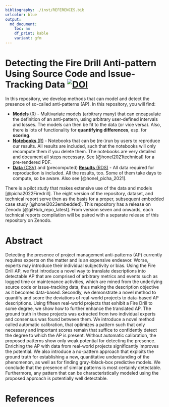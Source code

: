 ```yaml
---
bibliography: ./inst/REFERENCES.bib
urlcolor: blue
output:
  md_document:
    toc: no
    df_print: kable
    variant: gfm
---
```


# Detecting the Fire Drill Anti-pattern Using Source Code and Issue-Tracking Data [![DOI](https://zenodo.org/badge/DOI/10.5281/zenodo.6884866.svg)](https://doi.org/10.5281/zenodo.6884866)


In this repository, we develop methods that can model and detect the presence of so-called anti-patterns (AP). In this repository, you will find:

* [__Models__ (R)](./models) - Multivariate models (arbitrary many) that can encapsulate the definition of an anti-pattern, using arbitrary user-defined intervals and losses. The models can then be fit to the data (or vice versa). Also, there is lots of functionality for __quantifying differences__, esp. for __scoring__.
* [__Notebooks__ (R)](./notebooks) - Notebooks that can be (re-)run by users to reproduce our results. All results are included, such that the notebooks will only recompute them if you delete them. The notebooks are very detailed and document all steps necessary. See [@honel2021technical] for a pre-rendered PDF.
* [__Data__ (CSV)](./data) and (precomputed) [__Results__ (RDS)](./results) - All data required for reproduction is included. All the results, too. Some of them take days to compute, so be aware. Also see [@honel_picha_2021].


There is a pilot study that makes extensive use of the data and models [@picha2022Firedrill].
The eight version of the repository, dataset, and technical report serve then as the basis for a proper, subsequent embedded case study [@honel2023embedded].
This repository has a release on Zenodo [@gitHub_repo_latest]. From version seven and onwards, each technical reports compilation will be paired with a separate release of this repository on Zenodo.


# Abstract

Detecting the presence of project management anti-patterns (AP) currently requires experts on the matter and is an expensive endeavor. Worse, experts may introduce their individual subjectivity or bias. Using the Fire Drill AP, we first introduce a novel way to translate descriptions into detectable AP that are comprised of arbitrary metrics and events such as logged time or maintenance activities, which are mined from the underlying source code or issue-tracking data, thus making the description objective as it becomes data-based. Secondly, we demonstrate a novel method to quantify and score the deviations of real-world projects to data-based AP descriptions. Using fifteen real-world projects that exhibit a Fire Drill to some degree, we show how to further enhance the translated AP. The ground truth in these projects was extracted from two individual experts and consensus was found between them. We introduce a novel method called automatic calibration, that optimizes a pattern such that only necessary and important scores remain that suffice to confidently detect the degree to which the AP is present. Without automatic calibration, the proposed patterns show only weak potential for detecting the presence. Enriching the AP with data from real-world projects significantly improves the potential. We also introduce a no-pattern approach that exploits the ground truth for establishing a new, quantitative understanding of the phenomenon, as well as for finding gray-/black-box predictive models. We conclude that the presence of similar patterns is most certainly detectable. Furthermore, any pattern that can be characteristically modeled using the proposed approach is potentially well detectable.



# References {-}

<div id="refs"></div>


